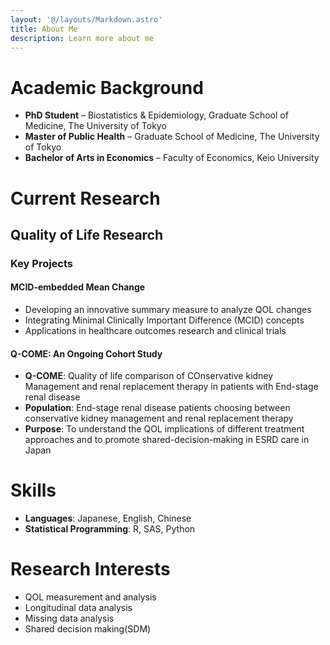 ```yaml
---
layout: '@/layouts/Markdown.astro'
title: About Me
description: Learn more about me
---
```


# Academic Background

- **PhD Student** – Biostatistics & Epidemiology, Graduate School of Medicine, The University of Tokyo  
- **Master of Public Health** – Graduate School of Medicine, The University of Tokyo  
- **Bachelor of Arts in Economics** – Faculty of Economics, Keio University

# Current Research

## Quality of Life Research

### Key Projects

#### MCID-embedded Mean Change
- Developing an innovative summary measure to analyze QOL changes
- Integrating Minimal Clinically Important Difference (MCID) concepts
- Applications in healthcare outcomes research and clinical trials

#### Q-COME: An Ongoing Cohort Study
- **Q-COME**: Quality of life comparison of COnservative kidney Management and renal replacement therapy in patients with End-stage renal disease
- **Population**: End-stage renal disease patients choosing between conservative kidney management and renal replacement therapy
- **Purpose**: To understand the QOL implications of different treatment approaches and to promote shared-decision-making in ESRD care in Japan

# Skills

- **Languages**: Japanese, English, Chinese
- **Statistical Programming**: R, SAS, Python

# Research Interests

- QOL measurement and analysis
- Longitudinal data analysis
- Missing data analysis
- Shared decision making(SDM)
